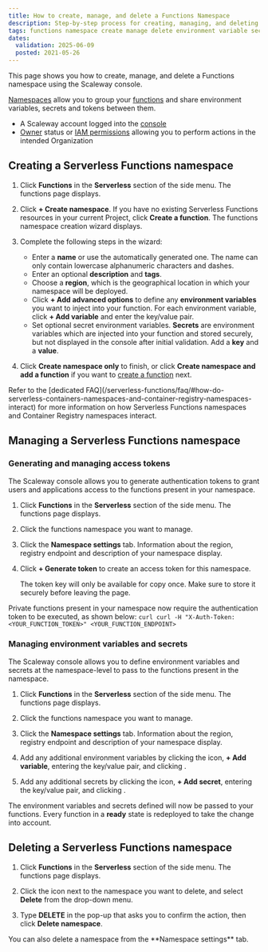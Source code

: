 ```yaml
---
title: How to create, manage, and delete a Functions Namespace
description: Step-by-step process for creating, managing, and deleting a Serverless Functions namespace in Scaleway.
tags: functions namespace create manage delete environment variable secret
dates:
  validation: 2025-06-09
  posted: 2021-05-26
---
```



This page shows you how to create, manage, and delete a Functions namespace using the Scaleway console.

[Namespaces](/serverless-functions/concepts/#namespace) allow you to group your [functions](/serverless-functions/concepts/#serverless-functions) and share environment variables, secrets and tokens between them.

<Requirements />

- A Scaleway account logged into the [console](https://account.scaleway.com/?service=elements)
- [Owner](/iam/concepts/#owner) status or [IAM permissions](/iam/concepts/#permission) allowing you to perform actions in the intended Organization

## Creating a Serverless Functions namespace

1. Click **Functions** in the **Serverless** section of the side menu. The functions page displays.

2. Click **+ Create namespace**. If you have no existing Serverless Functions resources in your current Project, click **Create a function**. The functions namespace creation wizard displays.

3. Complete the following steps in the wizard:
    - Enter a **name** or use the automatically generated one. The name can only contain lowercase alphanumeric characters and dashes.
    - Enter an optional **description** and **tags**.
    - Choose a **region**, which is the geographical location in which your namespace will be deployed.
    - Click **+ Add advanced options** to define any **environment variables** you want to inject into your function. For each environment variable, click **+ Add variable** and enter the key/value pair.
    - Set optional secret environment variables. **Secrets** are environment variables which are injected into your function and stored securely, but not displayed in the console after initial validation. Add a **key** and a **value**.
4. Click **Create namespace only** to finish, or click **Create namespace and add a function** if you want to [create a function](/serverless-functions/how-to/create-a-function/) next.

<Message type="tip">
Refer to the [dedicated FAQ](/serverless-functions/faq/#how-do-serverless-containers-namespaces-and-container-registry-namespaces-interact) for more information on how Serverless Functions namespaces and Container Registry namespaces interact.
</Message>

## Managing a Serverless Functions namespace

### Generating and managing access tokens

The Scaleway console allows you to generate authentication tokens to grant users and applications access to the functions present in your namespace.

1. Click **Functions** in the **Serverless** section of the side menu. The functions page displays.

2. Click the functions namespace you want to manage.

3. Click the **Namespace settings** tab. Information about the region, registry endpoint and description of your namespace display.

4. Click **+ Generate token** to create an access token for this namespace.

    <Message type="important">
    The token key will only be available for copy once. Make sure to store it securely before leaving the page.
    </Message>

Private functions present in your namespace now require the authentication token to be executed, as shown below:
    ```curl
    curl -H "X-Auth-Token: <YOUR_FUNCTION_TOKEN>" <YOUR_FUNCTION_ENDPOINT>
    ```

### Managing environment variables and secrets

The Scaleway console allows you to define environment variables and secrets at the namespace-level to pass to the functions present in the namespace.

1. Click **Functions** in the **Serverless** section of the side menu. The functions page displays.

2. Click the functions namespace you want to manage.

3. Click the **Namespace settings** tab. Information about the region, registry endpoint and description of your namespace display.

4. Add any additional environment variables by clicking the <Icon name="edit" /> icon, **+ Add variable**, entering the key/value pair, and clicking <Icon name="validate"/>.

5. Add any additional secrets by clicking the <Icon name="edit" /> icon, **+ Add secret**, entering the key/value pair, and clicking <Icon name="validate"/>.

The environment variables and secrets defined will now be passed to your functions. Every function in a **ready** state is redeployed to take the change into account.

## Deleting a Serverless Functions namespace

1. Click **Functions** in the **Serverless** section of the side menu. The functions page displays.

2. Click the <Icon name="more" /> icon next to the namespace you want to delete, and select **Delete** from the drop-down menu.

3. Type **DELETE** in the pop-up that asks you to confirm the action, then click **Delete namespace**.

<Message type="tip">
  You can also delete a namespace from the **Namespace settings** tab.
</Message>
